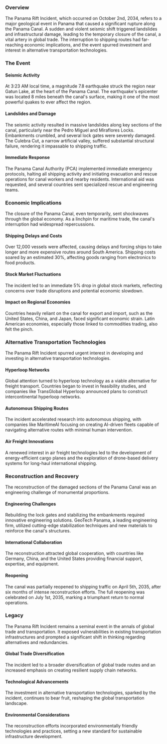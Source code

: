 ### Overview

The Panama Rift Incident, which occurred on October 2nd, 2034, refers to a major geological event in Panama that caused a significant rupture along the Panama Canal. A sudden and violent seismic shift triggered landslides and infrastructural damage, leading to the temporary closure of the canal, a vital artery in global trade. The interruption to shipping routes had far-reaching economic implications, and the event spurred investment and interest in alternative transportation technologies.

### The Event

#### Seismic Activity

At 3:23 AM local time, a magnitude 7.8 earthquake struck the region near Gatun Lake, at the heart of the Panama Canal. The earthquake's epicenter was located 8 miles beneath the canal's surface, making it one of the most powerful quakes to ever affect the region.

#### Landslides and Damage

The seismic activity resulted in massive landslides along key sections of the canal, particularly near the Pedro Miguel and Miraflores Locks. Embankments crumbled, and several lock gates were severely damaged. The Culebra Cut, a narrow artificial valley, suffered substantial structural failure, rendering it impassable to shipping traffic.

#### Immediate Response

The Panama Canal Authority (PCA) implemented immediate emergency protocols, halting all shipping activity and initiating evacuation and rescue operations for canal workers and nearby residents. International aid was requested, and several countries sent specialized rescue and engineering teams.

### Economic Implications

The closure of the Panama Canal, even temporarily, sent shockwaves through the global economy. As a linchpin for maritime trade, the canal's interruption had widespread repercussions.

#### Shipping Delays and Costs

Over 12,000 vessels were affected, causing delays and forcing ships to take longer and more expensive routes around South America. Shipping costs soared by an estimated 30%, affecting goods ranging from electronics to food products.

#### Stock Market Fluctuations

The incident led to an immediate 5% drop in global stock markets, reflecting concerns over trade disruptions and potential economic slowdown.

#### Impact on Regional Economies

Countries heavily reliant on the canal for export and import, such as the United States, China, and Japan, faced significant economic strain. Latin American economies, especially those linked to commodities trading, also felt the pinch.

### Alternative Transportation Technologies

The Panama Rift Incident spurred urgent interest in developing and investing in alternative transportation technologies.

#### Hyperloop Networks

Global attention turned to hyperloop technology as a viable alternative for freight transport. Countries began to invest in feasibility studies, and companies like TransGlobal Hyperloop announced plans to construct intercontinental hyperloop networks.

#### Autonomous Shipping Routes

The incident accelerated research into autonomous shipping, with companies like MaritimeAI focusing on creating AI-driven fleets capable of navigating alternative routes with minimal human intervention.

#### Air Freight Innovations

A renewed interest in air freight technologies led to the development of energy-efficient cargo planes and the exploration of drone-based delivery systems for long-haul international shipping.

### Reconstruction and Recovery

The reconstruction of the damaged sections of the Panama Canal was an engineering challenge of monumental proportions.

#### Engineering Challenges

Rebuilding the lock gates and stabilizing the embankments required innovative engineering solutions. GeoTech Panama, a leading engineering firm, utilized cutting-edge stabilization techniques and new materials to reinforce the canal's structures.

#### International Collaboration

The reconstruction attracted global cooperation, with countries like Germany, China, and the United States providing financial support, expertise, and equipment.

#### Reopening

The canal was partially reopened to shipping traffic on April 5th, 2035, after six months of intense reconstruction efforts. The full reopening was celebrated on July 1st, 2035, marking a triumphant return to normal operations.

### Legacy

The Panama Rift Incident remains a seminal event in the annals of global trade and transportation. It exposed vulnerabilities in existing transportation infrastructures and prompted a significant shift in thinking regarding alternatives and redundancies.

#### Global Trade Diversification

The incident led to a broader diversification of global trade routes and an increased emphasis on creating resilient supply chain networks.

#### Technological Advancements

The investment in alternative transportation technologies, sparked by the incident, continues to bear fruit, reshaping the global transportation landscape.

#### Environmental Considerations

The reconstruction efforts incorporated environmentally friendly technologies and practices, setting a new standard for sustainable infrastructure development.

###
